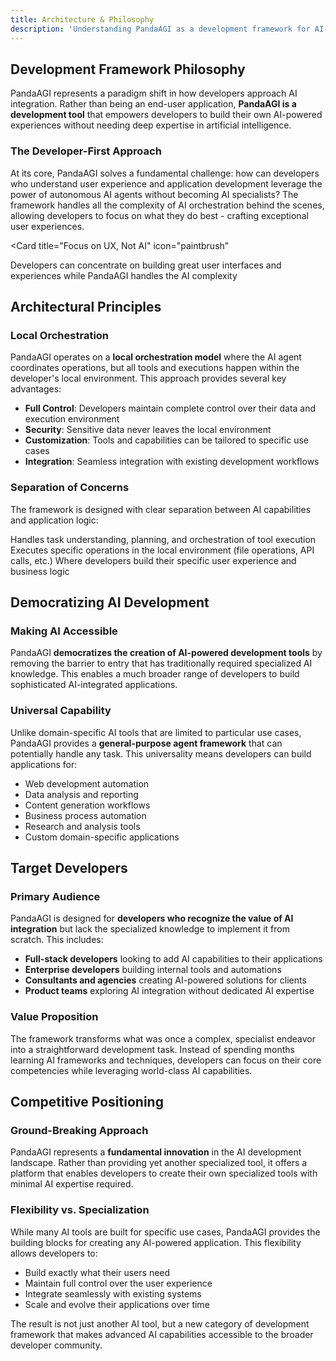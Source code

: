 ```yaml
---
title: Architecture & Philosophy
description: 'Understanding PandaAGI as a development framework for AI-powered applications'
---
```


## Development Framework Philosophy

PandaAGI represents a paradigm shift in how developers approach AI integration. Rather than being an end-user application, **PandaAGI is a development tool** that empowers developers to build their own AI-powered experiences without needing deep expertise in artificial intelligence.

### The Developer-First Approach

At its core, PandaAGI solves a fundamental challenge: how can developers who understand user experience and application development leverage the power of autonomous AI agents without becoming AI specialists? The framework handles all the complexity of AI orchestration behind the scenes, allowing developers to focus on what they do best - crafting exceptional user experiences.

<Card
  title="Focus on UX, Not AI"
  icon="paintbrush"
>
  Developers can concentrate on building great user interfaces and experiences while PandaAGI handles the AI complexity
</Card>

## Architectural Principles

### Local Orchestration

PandaAGI operates on a **local orchestration model** where the AI agent coordinates operations, but all tools and executions happen within the developer's local environment. This approach provides several key advantages:

- **Full Control**: Developers maintain complete control over their data and execution environment
- **Security**: Sensitive data never leaves the local environment
- **Customization**: Tools and capabilities can be tailored to specific use cases
- **Integration**: Seamless integration with existing development workflows

### Separation of Concerns

The framework is designed with clear separation between AI capabilities and application logic:

<AccordionGroup>
  <Accordion title="AI Layer">
    Handles task understanding, planning, and orchestration of tool execution
  </Accordion>
  
  <Accordion title="Tool Layer">
    Executes specific operations in the local environment (file operations, API calls, etc.)
  </Accordion>
  
  <Accordion title="Application Layer">
    Where developers build their specific user experience and business logic
  </Accordion>
</AccordionGroup>

## Democratizing AI Development

### Making AI Accessible

PandaAGI **democratizes the creation of AI-powered development tools** by removing the barrier to entry that has traditionally required specialized AI knowledge. This enables a much broader range of developers to build sophisticated AI-integrated applications.

### Universal Capability

Unlike domain-specific AI tools that are limited to particular use cases, PandaAGI provides a **general-purpose agent framework** that can potentially handle any task. This universality means developers can build applications for:

- Web development automation
- Data analysis and reporting
- Content generation workflows
- Business process automation
- Research and analysis tools
- Custom domain-specific applications

## Target Developers

### Primary Audience

PandaAGI is designed for **developers who recognize the value of AI integration** but lack the specialized knowledge to implement it from scratch. This includes:

- **Full-stack developers** looking to add AI capabilities to their applications
- **Enterprise developers** building internal tools and automations
- **Consultants and agencies** creating AI-powered solutions for clients
- **Product teams** exploring AI integration without dedicated AI expertise

### Value Proposition

The framework transforms what was once a complex, specialist endeavor into a straightforward development task. Instead of spending months learning AI frameworks and techniques, developers can focus on their core competencies while leveraging world-class AI capabilities.

## Competitive Positioning

### Ground-Breaking Approach

PandaAGI represents a **fundamental innovation** in the AI development landscape. Rather than providing yet another specialized tool, it offers a platform that enables developers to create their own specialized tools with minimal AI expertise required.

### Flexibility vs. Specialization

While many AI tools are built for specific use cases, PandaAGI provides the building blocks for creating any AI-powered application. This flexibility allows developers to:

- Build exactly what their users need
- Maintain full control over the user experience
- Integrate seamlessly with existing systems
- Scale and evolve their applications over time

The result is not just another AI tool, but a new category of development framework that makes advanced AI capabilities accessible to the broader developer community. 